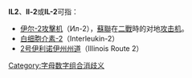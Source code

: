 '''IL2'''、'''Il-2'''或'''IL-2'''可指：
*[[伊尔-2攻擊机|伊尔-2攻擊机]]（Ил-2），[[蘇聯|蘇聯]]在[[二戰|二戰]]時的对地[[攻击机|攻击机]]。
*[[白细胞介素-2|白细胞介素-2]]（Interleukin-2）
*[[2号伊利诺伊州州道|2号伊利诺伊州州道]]（Illinois Route 2）

{{消歧义}}

[[Category:字母数字组合消歧义|Category:字母数字组合消歧义]]